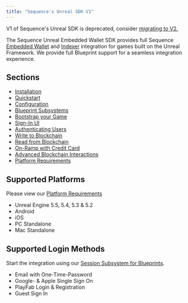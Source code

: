 ---
title: "Sequence's Unreal SDK V1"
---

V1 of Sequence's Unreal SDK is deprecated, consider [migrating to V2.](/sdk/unreal/migration)

The Sequence Unreal Embedded Wallet SDK provides full Sequence [Embedded Wallet](/solutions/wallets/embedded-wallet/overview) and [Indexer](/api-references/indexer/overview) integration
for games built on the Unreal Framework. We provide full Blueprint support for a seamless integration experience.

## Sections

- [Installation](/sdk/unreal/v1/installation)
- [Quickstart](/sdk/unreal/v1/quickstart)
- [Configuration](/sdk/unreal/v1/configuration)
- [Blueprint Subsystems](/sdk/unreal/v1/subsystems)
- [Bootstrap your Game](/sdk/unreal/v1/bootstrap_game)
- [Sign-In UI](/sdk/unreal/v1/user_interfaces)
- [Authenticating Users](/sdk/unreal/v1/authentication)
- [Write to Blockchain](/sdk/unreal/v1/write-to-blockchain)
- [Read from Blockchain](/sdk/unreal/v1/read-from-blockchain)
- [On-Ramp with Credit Card](/sdk/unreal/v1/onboard-user-funds)
- [Advanced Blockchain Interactions](/sdk/unreal/v1/advanced)
- [Platform Requirements](/sdk/unreal/v1/platforms)

## Supported Platforms

Please view our [Platform Requirements](/sdk/unreal/v1/platforms)

- Unreal Engine 5.5, 5.4, 5.3 & 5.2
- Android
- iOS
- PC Standalone
- Mac Standalone

## Supported Login Methods

Start the integration using our [Session Subsystem for Blueprints](/sdk/unreal/v1/authentication).

- Email with One-Time-Password
- Google- & Apple Single Sign On
- PlayFab Login & Registration
- Guest Sign In
